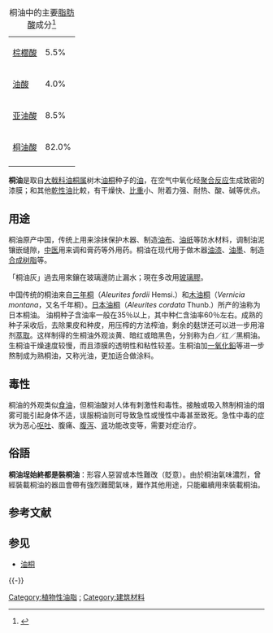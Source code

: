 {{植物油}}
{| align=right class="wikitable"
|+桐油中的主要[[脂肪酸|脂肪酸]]成分<ref>{{cite web |author=Food and Agriculture Organization of the United Nations |url=http://www.fao.org/docrep/X5043E/x5043E0e.htm |title=Minor oil crops - Individual monographs |accessdate=2007-10-15 |archive-date=2007-10-09 |archive-url=https://web.archive.org/web/20071009194455/http://www.fao.org/docrep/X5043E/x5043E0e.htm |dead-url=no }}</ref>
|-
|[[棕櫚酸|棕櫚酸]]
|5.5%
|-
|[[油酸|油酸]]
| 4.0%
|-
|[[亚油酸|亚油酸]] 
|8.5%
|-
|[[桐油酸|桐油酸]] 
|82.0%
|-
|}
'''桐油'''是取自[[大戟科|大戟科]][[油桐属|油桐属]]树木[[油桐|油桐]]种子的[[油|油]]，在空气中氧化经[[聚合物|聚合反应]]生成致密的漆膜；和其他[[乾性油|乾性油]]比較，有干燥快、[[比重|比重]]小、附着力强、耐热、酸、碱等优点。

==用途==
桐油原产中国，传统上用来涂抹保护木器、制造[[油布|油布]]、[[油纸|油纸]]等防水材料，调制油泥镶嵌缝隙，[[中医|中医]]用来调和膏药等外用药。桐油在现代用于做木器[[油漆|油漆]]、[[油墨|油墨]]、制造[[树脂|合成树脂]]等。

「桐油灰」過去用來鑲在玻璃邊防止漏水；現在多改用[[玻璃膠|玻璃膠]]。

中国传统的桐油来自[[油桐|三年桐]]（''Aleurites fordii'' Hemsi.）和[[木油桐|木油桐]]（''Vernicia montana''，又名千年桐）。[[日本油桐|日本油桐]]（''Aleurites cordata'' Thunb.）所产的油称为日本桐油。
油桐种子含油率一般在35％以上，其中种仁含油率60％左右。成熟的种子采收后，去除果皮和种皮，用压榨的方法榨油，剩余的麸饼还可以进一步用溶剂[[萃取|萃取]]。这样制得的生桐油外观淡黄、暗红或暗黑色，分别称为白／红／黑桐油。生桐油干燥速度较慢，而且漆膜的透明性和粘性较差。生桐油加[[一氧化鉛|一氧化鉛]]等进一步熬制成为熟桐油，又称光油，更加适合做涂料。

== 毒性 ==
桐油的外观类似[[食油|食油]]，但桐油酸对人体有刺激性和毒性。接触或吸入熬制桐油的烟雾可能引起身体不适，误服桐油则可导致急性或慢性中毒甚至致死。急性中毒的症状为恶心[[呕吐|呕吐]]、腹痛、[[腹泻|腹泻]]、[[肾|肾]]功能改变等，需要对症治疗。

==俗語==
'''桐油埕始終都是裝桐油'''：形容人惡習或本性難改（貶意）。由於桐油氣味濃烈，曾經裝載桐油的器皿會帶有強烈難聞氣味，難作其他用途，只能繼續用來裝載桐油。

== 参考文献 ==
{{Reflist}}

== 参见 ==
{{Portal box|植物|建筑}}
* [[油桐|油桐]]

{{-}}
{{植物油列表}}

[[Category:植物性油脂|Category:植物性油脂]]
[[Category:油桐属|:]]
[[Category:建筑材料|Category:建筑材料]]